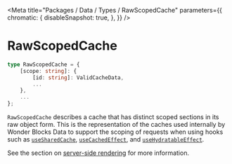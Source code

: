 
<Meta
    title="Packages / Data / Types / RawScopedCache"
    parameters={{
        chromatic: {
            disableSnapshot: true,
        },
    }}
/>

# RawScopedCache

```ts
type RawScopedCache = {
    [scope: string]: {
        [id: string]: ValidCacheData,
        ...
    },
    ...
};

```

`RawScopedCache` describes a cache that has distinct scoped sections in its raw object form. This is the representation of the caches used internally by Wonder Blocks Data to support the scoping of requests when using hooks such as <a href="./?path=/docs/packages-data-exports-use-shared-cache--docs">`useSharedCache`</a>, <a href="./?path=/docs/packages-data-exports-use-cached-effect--docs">`useCachedEffect`</a>, and <a href="./?path=/docs/packages-data-exports-use-hydratable-effect--docs">`useHydratableEffect`</a>.

See the section on <a href="./?path=/docs/packages-data-server-side-rendering-and-hydration--docs">server-side rendering</a> for more information.
